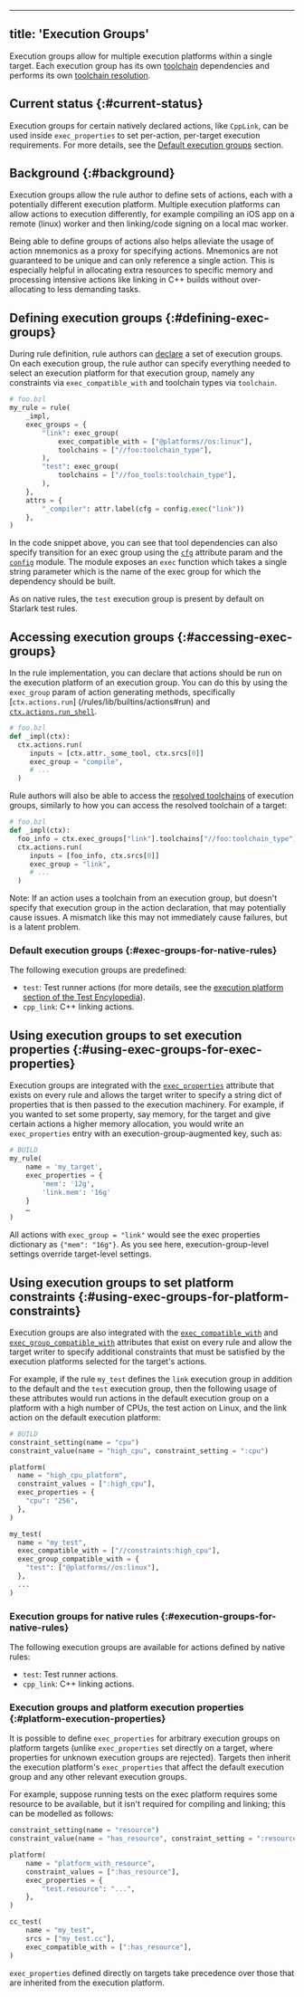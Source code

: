 
---
title: 'Execution Groups'
---



Execution groups allow for multiple execution platforms within a single target.
Each execution group has its own [toolchain](/extending/toolchains) dependencies and
performs its own [toolchain resolution](/extending/toolchains#toolchain-resolution).

## Current status {:#current-status}

Execution groups for certain natively declared actions, like `CppLink`, can be
used inside `exec_properties` to set per-action, per-target execution
requirements. For more details, see the
[Default execution groups](#exec-groups-for-native-rules) section.

## Background {:#background}

Execution groups allow the rule author to define sets of actions, each with a
potentially different execution platform. Multiple execution platforms can allow
actions to execution differently, for example compiling an iOS app on a remote
(linux) worker and then linking/code signing on a local mac worker.

Being able to define groups of actions also helps alleviate the usage of action
mnemonics as a proxy for specifying actions. Mnemonics are not guaranteed to be
unique and can only reference a single action. This is especially helpful in
allocating extra resources to specific memory and processing intensive actions
like linking in C++ builds without over-allocating to less demanding tasks.

## Defining execution groups {:#defining-exec-groups}

During rule definition, rule authors can
[declare](/rules/lib/globals/bzl#exec_group)
a set of execution groups. On each execution group, the rule author can specify
everything needed to select an execution platform for that execution group,
namely any constraints via `exec_compatible_with` and toolchain types via
`toolchain`.

```python
# foo.bzl
my_rule = rule(
    _impl,
    exec_groups = {
        "link": exec_group(
            exec_compatible_with = ["@platforms//os:linux"],
            toolchains = ["//foo:toolchain_type"],
        ),
        "test": exec_group(
            toolchains = ["//foo_tools:toolchain_type"],
        ),
    },
    attrs = {
        "_compiler": attr.label(cfg = config.exec("link"))
    },
)
```

In the code snippet above, you can see that tool dependencies can also specify
transition for an exec group using the
[`cfg`](/rules/lib/toplevel/attr#label)
attribute param and the
[`config`](/rules/lib/toplevel/config)
module. The module exposes an `exec` function which takes a single string
parameter which is the name of the exec group for which the dependency should be
built.

As on native rules, the `test` execution group is present by default on Starlark
test rules.

## Accessing execution groups {:#accessing-exec-groups}

In the rule implementation, you can declare that actions should be run on the
execution platform of an execution group. You can do this by using the `exec_group`
param of action generating methods, specifically [`ctx.actions.run`]
(/rules/lib/builtins/actions#run) and
[`ctx.actions.run_shell`](/rules/lib/builtins/actions#run_shell).

```python
# foo.bzl
def _impl(ctx):
  ctx.actions.run(
     inputs = [ctx.attr._some_tool, ctx.srcs[0]]
     exec_group = "compile",
     # ...
  )
```

Rule authors will also be able to access the [resolved toolchains](/extending/toolchains#toolchain-resolution)
of execution groups, similarly to how you
can access the resolved toolchain of a target:

```python
# foo.bzl
def _impl(ctx):
  foo_info = ctx.exec_groups["link"].toolchains["//foo:toolchain_type"].fooinfo
  ctx.actions.run(
     inputs = [foo_info, ctx.srcs[0]]
     exec_group = "link",
     # ...
  )
```

Note: If an action uses a toolchain from an execution group, but doesn't specify
that execution group in the action declaration, that may potentially cause
issues. A mismatch like this may not immediately cause failures, but is a latent
problem.

### Default execution groups {:#exec-groups-for-native-rules}

The following execution groups are predefined:

* `test`: Test runner actions (for more details, see
  the [execution platform section of the Test Encylopedia](/reference/test-encyclopedia#execution-platform)).
* `cpp_link`: C++ linking actions.

## Using execution groups to set execution properties {:#using-exec-groups-for-exec-properties}

Execution groups are integrated with the
[`exec_properties`](/reference/be/common-definitions#common-attributes)
attribute that exists on every rule and allows the target writer to specify a
string dict of properties that is then passed to the execution machinery. For
example, if you wanted to set some property, say memory, for the target and give
certain actions a higher memory allocation, you would write an `exec_properties`
entry with an execution-group-augmented key, such as:

```python
# BUILD
my_rule(
    name = 'my_target',
    exec_properties = {
        'mem': '12g',
        'link.mem': '16g'
    }
    …
)
```

All actions with `exec_group = "link"` would see the exec properties
dictionary as `{"mem": "16g"}`. As you see here, execution-group-level
settings override target-level settings.

## Using execution groups to set platform constraints {:#using-exec-groups-for-platform-constraints}

Execution groups are also integrated with the
[`exec_compatible_with`](/reference/be/common-definitions#common-attributes) and
[`exec_group_compatible_with`](/reference/be/common-definitions#common-attributes)
attributes that exist on every rule and allow the target writer to specify
additional constraints that must be satisfied by the execution platforms
selected for the target's actions.

For example, if the rule `my_test` defines the `link` execution group in
addition to the default and the `test` execution group, then the following
usage of these attributes would run actions in the default execution group on
a platform with a high number of CPUs, the test action on Linux, and the link
action on the default execution platform:

```python
# BUILD
constraint_setting(name = "cpu")
constraint_value(name = "high_cpu", constraint_setting = ":cpu")

platform(
  name = "high_cpu_platform",
  constraint_values = [":high_cpu"],
  exec_properties = {
    "cpu": "256",
  },
)

my_test(
  name = "my_test",
  exec_compatible_with = ["//constraints:high_cpu"],
  exec_group_compatible_with = {
    "test": ["@platforms//os:linux"],
  },
  ...
)
```

### Execution groups for native rules {:#execution-groups-for-native-rules}

The following execution groups are available for actions defined by native
rules:

* `test`: Test runner actions.
* `cpp_link`: C++ linking actions.

### Execution groups and platform execution properties {:#platform-execution-properties}

It is possible to define `exec_properties` for arbitrary execution groups on
platform targets (unlike `exec_properties` set directly on a target, where
properties for unknown execution groups are rejected). Targets then inherit the
execution platform's `exec_properties` that affect the default execution group
and any other relevant execution groups.

For example, suppose running tests on the exec platform requires some resource
to be available, but it isn't required for compiling and linking; this can be
modelled as follows:

```python
constraint_setting(name = "resource")
constraint_value(name = "has_resource", constraint_setting = ":resource")

platform(
    name = "platform_with_resource",
    constraint_values = [":has_resource"],
    exec_properties = {
        "test.resource": "...",
    },
)

cc_test(
    name = "my_test",
    srcs = ["my_test.cc"],
    exec_compatible_with = [":has_resource"],
)
```

`exec_properties` defined directly on targets take precedence over those that
are inherited from the execution platform.
